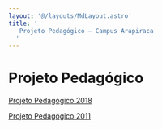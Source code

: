 ```yaml
---
layout: '@/layouts/MdLayout.astro'
title: '
   Projeto Pedagógico — Campus Arapiraca
  '
---
```




Projeto Pedagógico
==================









[Projeto Pedagógico 2018](/cpt/documentos/projeto-pedagogico/projeto-pedagogico-2018)


[Projeto Pedagógico 2011](/cpt/documentos/projeto-pedagogico/projeto-pedagogico-2011)











